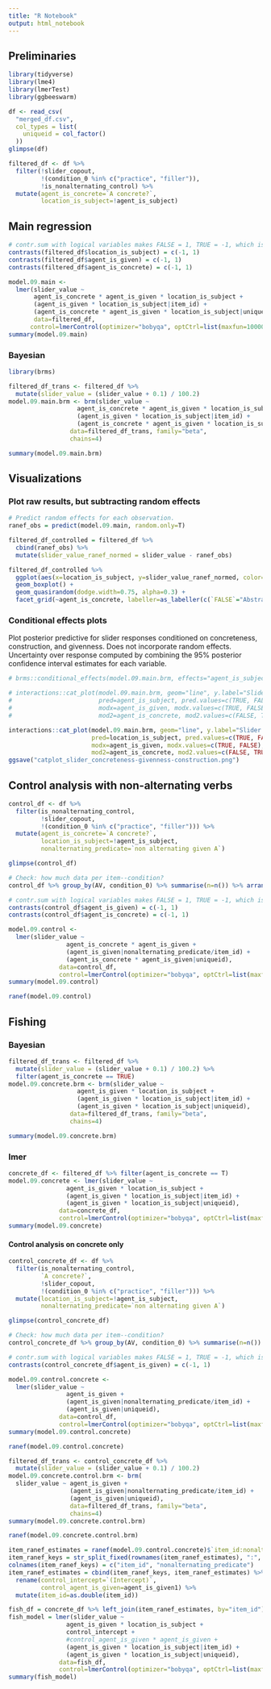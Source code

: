 ```yaml
---
title: "R Notebook"
output: html_notebook
---
```


## Preliminaries

```r
library(tidyverse)
library(lme4)
library(lmerTest)
library(ggbeeswarm)
```

```r
df <- read_csv(
  "merged_df.csv",
  col_types = list(
    uniqueid = col_factor()
  ))
glimpse(df)
```

```r
filtered_df <- df %>%
  filter(!slider_copout, 
         !(condition_0 %in% c("practice", "filler")),
         !is_nonalternating_control) %>% 
  mutate(agent_is_concrete=`A concrete?`,
         location_is_subject=!agent_is_subject)
```

## Main regression

```r
# contr.sum with logical variables makes FALSE = 1, TRUE = -1, which is confusing.
contrasts(filtered_df$location_is_subject) = c(-1, 1)
contrasts(filtered_df$agent_is_given) = c(-1, 1)
contrasts(filtered_df$agent_is_concrete) = c(-1, 1)
```


```r
model.09.main <-
  lmer(slider_value ~
       agent_is_concrete * agent_is_given * location_is_subject +
       (agent_is_given * location_is_subject|item_id) + 
       (agent_is_concrete * agent_is_given * location_is_subject|uniqueid),
       data=filtered_df,
      control=lmerControl(optimizer="bobyqa", optCtrl=list(maxfun=100000)))
summary(model.09.main)
```


### Bayesian
```r
library(brms)
```

```r
filtered_df_trans <- filtered_df %>% 
  mutate(slider_value = (slider_value + 0.1) / 100.2)
model.09.main.brm <- brm(slider_value ~
                   agent_is_concrete * agent_is_given * location_is_subject + 
                   (agent_is_given * location_is_subject|item_id) + 
                   (agent_is_concrete * agent_is_given * location_is_subject|uniqueid),
                 data=filtered_df_trans, family="beta",
                 chains=4)
```
```r
summary(model.09.main.brm)
```
## Visualizations

### Plot raw results, but subtracting random effects

```r
# Predict random effects for each observation.
ranef_obs = predict(model.09.main, random.only=T)

filtered_df_controlled = filtered_df %>% 
  cbind(ranef_obs) %>% 
  mutate(slider_value_ranef_normed = slider_value - ranef_obs)

filtered_df_controlled %>%
  ggplot(aes(x=location_is_subject, y=slider_value_ranef_normed, color=agent_is_given)) +
  geom_boxplot() +
  geom_quasirandom(dodge.width=0.75, alpha=0.3) +
  facet_grid(~agent_is_concrete, labeller=as_labeller(c(`FALSE`="Abstract", `TRUE`="Concrete")))
```


### Conditional effects plots

Plot posterior predictive for slider responses conditioned on concreteness, construction, and givenness. Does not incorporate random effects.
Uncertainty over response computed by combining the 95% posterior confidence interval estimates for each variable.

```r
# brms::conditional_effects(model.09.main.brm, effects="agent_is_subject:agent_is_given", conditions=data.frame(agent_is_concrete=c(F, T)), ask=F, points=T)

# interactions::cat_plot(model.09.main.brm, geom="line", y.label="Slider response value (0--1)",
#                        pred=agent_is_subject, pred.values=c(TRUE, FALSE), pred.labels=c("A", "L"), x.label="Construction",
#                        modx=agent_is_given, modx.values=c(TRUE, FALSE), modx.labels=c("A", "L"), legend.main="Given",
#                        mod2=agent_is_concrete, mod2.values=c(FALSE, TRUE), mod2.labels=c("Abstract agent", "Concrete agent"))

interactions::cat_plot(model.09.main.brm, geom="line", y.label="Slider response value (0–1)",
                       pred=location_is_subject, pred.values=c(TRUE, FALSE), pred.labels=c("L\n(The garden is swarming)", "A\n(Bees are swarming)"), x.label="Construction",
                       modx=agent_is_given, modx.values=c(TRUE, FALSE), modx.labels=c("A (Bees)", "L (The garden)"), legend.main="Given entity",
                       mod2=agent_is_concrete, mod2.values=c(FALSE, TRUE), mod2.labels=c("Abstract agent", "Concrete agent"))
ggsave("catplot_slider_concreteness-givenness-construction.png")
```

## Control analysis with non-alternating verbs


```r
control_df <- df %>%
  filter(is_nonalternating_control,
         !slider_copout, 
         !(condition_0 %in% c("practice", "filler"))) %>% 
  mutate(agent_is_concrete=`A concrete?`,
         location_is_subject=!agent_is_subject,
         nonalternating_predicate=`non alternating given A`)
```

```r
glimpse(control_df)
```


```r
# Check: how much data per item--condition?
control_df %>% group_by(AV, condition_0) %>% summarise(n=n()) %>% arrange(n)
```


```r
# contr.sum with logical variables makes FALSE = 1, TRUE = -1, which is confusing.
contrasts(control_df$agent_is_given) = c(-1, 1)
contrasts(control_df$agent_is_concrete) = c(-1, 1)
```


```r
model.09.control <-
  lmer(slider_value ~
                agent_is_concrete * agent_is_given +
                (agent_is_given|nonalternating_predicate/item_id) + 
                (agent_is_concrete * agent_is_given|uniqueid),
              data=control_df,
              control=lmerControl(optimizer="bobyqa", optCtrl=list(maxfun=100000)))
summary(model.09.control)
```

```r
ranef(model.09.control)
```

## Fishing

### Bayesian

```r
filtered_df_trans <- filtered_df %>% 
  mutate(slider_value = (slider_value + 0.1) / 100.2) %>% 
  filter(agent_is_concrete == TRUE)
model.09.concrete.brm <- brm(slider_value ~
                   agent_is_given * location_is_subject + 
                   (agent_is_given * location_is_subject|item_id) + 
                   (agent_is_given * location_is_subject|uniqueid),
                 data=filtered_df_trans, family="beta",
                 chains=4)
```

```r
summary(model.09.concrete.brm)
```

### lmer

```r
concrete_df <- filtered_df %>% filter(agent_is_concrete == T)
model.09.concrete <- lmer(slider_value ~
                agent_is_given * location_is_subject +
                (agent_is_given * location_is_subject|item_id) + 
                (agent_is_given * location_is_subject|uniqueid),
              data=concrete_df,
              control=lmerControl(optimizer="bobyqa", optCtrl=list(maxfun=100000)))
summary(model.09.concrete)
```

#### Control analysis on concrete only

```r
control_concrete_df <- df %>%
  filter(is_nonalternating_control,
         `A concrete?`,
         !slider_copout, 
         !(condition_0 %in% c("practice", "filler"))) %>% 
  mutate(location_is_subject=!agent_is_subject,
         nonalternating_predicate=`non alternating given A`)

glimpse(control_concrete_df)
```


```r
# Check: how much data per item--condition?
control_concrete_df %>% group_by(AV, condition_0) %>% summarise(n=n()) %>% arrange(n)
```


```r
# contr.sum with logical variables makes FALSE = 1, TRUE = -1, which is confusing.
contrasts(control_concrete_df$agent_is_given) = c(-1, 1)
```


```r
model.09.control.concrete <-
  lmer(slider_value ~
                agent_is_given +
                (agent_is_given|nonalternating_predicate/item_id) + 
                (agent_is_given|uniqueid),
              data=control_df,
              control=lmerControl(optimizer="bobyqa", optCtrl=list(maxfun=100000)))
summary(model.09.control.concrete)
```
```r
ranef(model.09.control.concrete)
```
```r
filtered_df_trans <- control_concrete_df %>% 
  mutate(slider_value = (slider_value + 0.1) / 100.2)
model.09.concrete.control.brm <- brm(
  slider_value ~ agent_is_given +
                 (agent_is_given|nonalternating_predicate/item_id) + 
                 (agent_is_given|uniqueid),
                 data=filtered_df_trans, family="beta",
                 chains=4)
summary(model.09.concrete.control.brm)
```
```r
ranef(model.09.concrete.control.brm)
```


```r
item_ranef_estimates = ranef(model.09.control.concrete)$`item_id:nonalternating_predicate`
item_ranef_keys = str_split_fixed(rownames(item_ranef_estimates), ":", 2)
colnames(item_ranef_keys) = c("item_id", "nonalternating_predicate")
item_ranef_estimates = cbind(item_ranef_keys, item_ranef_estimates) %>% 
  rename(control_intercept=`(Intercept)`,
         control_agent_is_given=agent_is_given1) %>% 
  mutate(item_id=as.double(item_id))

fish_df = concrete_df %>% left_join(item_ranef_estimates, by="item_id")
fish_model = lmer(slider_value ~
                agent_is_given * location_is_subject +
                control_intercept +
                #control_agent_is_given * agent_is_given +
                (agent_is_given * location_is_subject|item_id) + 
                (agent_is_given * location_is_subject|uniqueid),
              data=fish_df,
              control=lmerControl(optimizer="bobyqa", optCtrl=list(maxfun=100000)))
summary(fish_model)
```


